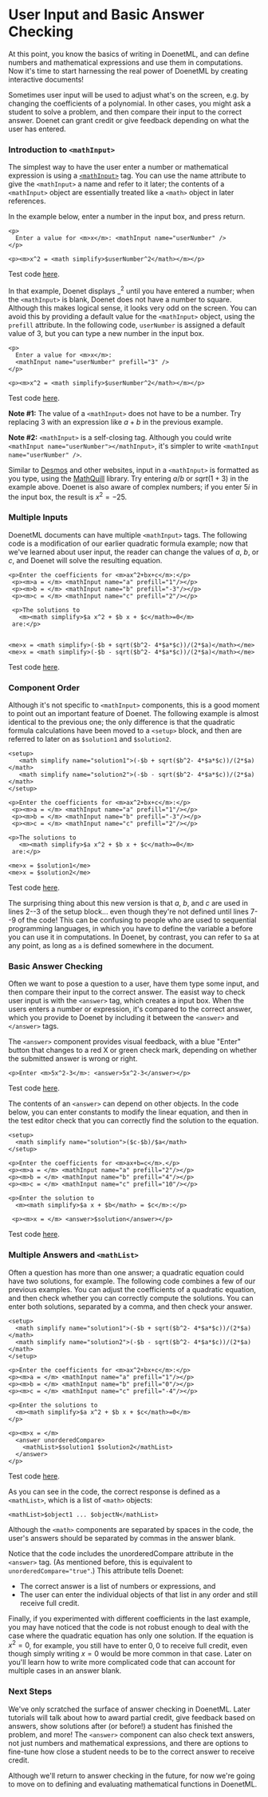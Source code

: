 
# User Input and Basic Answer Checking

At this point, you know the basics of writing in DoenetML, and can define numbers and mathematical expressions and use them in computations. Now it's time to start harnessing the real power of DoenetML by creating interactive documents!

Sometimes user input will be used to adjust what's 
on the screen, e.g. by changing the coefficients of a polynomial. In other cases, you might ask a student to solve a problem, and then compare their input to the correct answer. Doenet can grant credit or give feedback depending on what the user has entered.

### Introduction to `<mathInput>`

The simplest way to have the user enter a number or mathematical expression is using a [`<mathInput>`](../../reference/doenetML_components/mathInput.mdx) tag. You can use the name attribute to give the `<mathInput>` a name and refer to it later; the contents of a `<mathInput>` object are essentially treated like a `<math>` object in later references.

In the example below, enter a number in the input box, and press return.

```doenet {2}
<p>
  Enter a value for <m>x</m>: <mathInput name="userNumber" />
</p>

<p><m>x^2 = <math simplify>$userNumber^2</math></m></p>
```
Test code [here](https://www.doenet.org/portfolioeditor/_J1J2N530LyIvVWx64xB8V/_AgzWwqGV6Yy9DfqMyGlFm).

In that example, Doenet displays $\_  ^2$ until you have entered a number; when the `<mathInput>` is blank, Doenet does not have a number to square. Although this makes logical sense, it looks very odd on the screen. You can avoid this by providing a default value for the `<mathInput>` object, using the `prefill` attribute. In the following code, `userNumber` is assigned a default value of $3$, but you can type a new number in the input box.

```doenet {3}
<p>
  Enter a value for <m>x</m>: 
  <mathInput name="userNumber" prefill="3" />
</p>

<p><m>x^2 = <math simplify>$userNumber^2</math></m></p>
```
Test code [here](https://www.doenet.org/portfolioeditor/_J1J2N530LyIvVWx64xB8V/_AgzWwqGV6Yy9DfqMyGlFm).

**Note #1:** The value of a `<mathInput>` does not have to be a number. Try replacing $3$ with an expression like $a + b$ in the previous example.

**Note #2:** `<mathInput>` is a self-closing tag. Although you could write `<mathInput name="userNumber"></mathInput>`, it's simpler to write `<mathInput name="userNumber" />`.

Similar to [Desmos](https://desmos.com/) and other websites, input in a `<mathInput>` is formatted as you type, using the [MathQuill](http://mathquill.com/) library. Try entering $a/b$ or $sqrt(1+3)$ in the example above. Doenet is also aware of complex numbers; if you enter $5i$ in the input box, the result is $x^2 = -25$.

### Multiple Inputs

DoenetML documents can have multiple `<mathInput>` tags. The following code is a modification of our earlier quadratic formula example; now that we've learned about user input, the reader can change the values of $a$, $b$, or $c$, and Doenet will solve the resulting equation.

```doenet {2-4}
<p>Enter the coefficients for <m>ax^2+bx+c</m>:</p> 
 <p><m>a = </m> <mathInput name="a" prefill="1"/></p>
 <p><m>b = </m> <mathInput name="b" prefill="-3"/></p>
 <p><m>c = </m> <mathInput name="c" prefill="2"/></p>

 <p>The solutions to 
   <m><math simplify>$a x^2 + $b x + $c</math>=0</m>
 are:</p>
   
 
<me>x = <math simplify>(-$b + sqrt($b^2- 4*$a*$c))/(2*$a)</math></me> 
<me>x = <math simplify>(-$b - sqrt($b^2- 4*$a*$c))/(2*$a)</math></me> 
```
Test code [here](https://www.doenet.org/portfolioeditor/_J1J2N530LyIvVWx64xB8V/_AgzWwqGV6Yy9DfqMyGlFm).

### Component Order

Although it's not specific to `<mathInput>` components, this is a good moment to point out an important feature of Doenet. The following example is almost identical to the previous one; the only difference is that the quadratic formula calculations have been moved to a `<setup>` block, and then are referred to later on as `$solution1` and `$solution2`.

```doenet {1,4}
<setup>
   <math simplify name="solution1">(-$b + sqrt($b^2- 4*$a*$c))/(2*$a)</math>
   <math simplify name="solution2">(-$b - sqrt($b^2- 4*$a*$c))/(2*$a)</math>
</setup>
 
<p>Enter the coefficients for <m>ax^2+bx+c</m>:</p> 
 <p><m>a = </m> <mathInput name="a" prefill="1"/></p>
 <p><m>b = </m> <mathInput name="b" prefill="-3"/></p>
 <p><m>c = </m> <mathInput name="c" prefill="2"/></p>

<p>The solutions to 
   <m><math simplify>$a x^2 + $b x + $c</math>=0</m>
 are:</p>

<me>x = $solution1</me> 
<me>x = $solution2</me> 
```
Test code [here](https://www.doenet.org/portfolioeditor/_J1J2N530LyIvVWx64xB8V/_AgzWwqGV6Yy9DfqMyGlFm).

The surprising thing about this new version is that $a$, $b$, and $c$ are used in lines 2--3 of the setup block... even though they're not defined until lines 7--9 of the code! This can be confusing to people who are used to sequential programming languages, in which you have to define the variable a before you can use it in computations. In Doenet, by contrast, you can refer to `$a` at any point, as long as `a` is defined somewhere in the document.

### Basic Answer Checking

Often we want to pose a question to a user, have them type some input, and then compare their input to the correct answer. The easist way to check user input is with the `<answer>` tag, which creates a input box. When the users enters a number or expression, it's compared to the correct answer, which you provide to Doenet by including it between the `<answer>` and `</answer>` tags.

The `<answer>` component provides visual feedback, with a blue "Enter" button that changes to a red X or green check mark, depending on whether the submitted answer is wrong or right.

```doenet
<p>Enter <m>5x^2-3</m>: <answer>5x^2-3</answer></p>
```
Test code [here](https://www.doenet.org/portfolioeditor/_J1J2N530LyIvVWx64xB8V/_AgzWwqGV6Yy9DfqMyGlFm).

The contents of an `<answer>` can depend on other objects. In the code below, you can enter constants to modify the linear equation, and then in the test editor check that you can correctly find the solution to the equation.

```doenet {13}
<setup>
  <math simplify name="solution">($c-$b)/$a</math>
</setup>

<p>Enter the coefficients for <m>ax+b=c</m>.</p> 
<p><m>a = </m> <mathInput name="a" prefill="2"/></p>
<p><m>b = </m> <mathInput name="b" prefill="4"/></p>
<p><m>c = </m> <mathInput name="c" prefill="10"/></p>

<p>Enter the solution to 
  <m><math simplify>$a x + $b</math> = $c</m>:</p>

 <p><m>x = </m> <answer>$solution</answer></p>
```
Test code [here](https://www.doenet.org/portfolioeditor/_J1J2N530LyIvVWx64xB8V/_AgzWwqGV6Yy9DfqMyGlFm).

### Multiple Answers and `<mathList>`
Often a question has more than one answer; a quadratic equation could have two solutions, for example. The following code combines a few of our previous examples. You can adjust the coefficients of a quadratic equation, and then check whether you can correctly compute the solutions. You can enter both solutions, separated by a comma, and then check your answer.

```doenet {16-18}
<setup>
  <math simplify name="solution1">(-$b + sqrt($b^2- 4*$a*$c))/(2*$a)</math>
  <math simplify name="solution2">(-$b - sqrt($b^2- 4*$a*$c))/(2*$a)</math>
</setup>

<p>Enter the coefficients for <m>ax^2+bx+c</m>:</p> 
<p><m>a = </m> <mathInput name="a" prefill="1"/></p>
<p><m>b = </m> <mathInput name="b" prefill="0"/></p>
<p><m>c = </m> <mathInput name="c" prefill="-4"/></p>

<p>Enter the solutions to
  <m><math simplify>$a x^2 + $b x + $c</math>=0</m>
</p>

<p><m>x = </m>
  <answer unorderedCompare>
    <mathList>$solution1 $solution2</mathList>
  </answer>
</p>
```
Test code [here](https://www.doenet.org/portfolioeditor/_J1J2N530LyIvVWx64xB8V/_AgzWwqGV6Yy9DfqMyGlFm).

As you can see in the code, the correct response is defined as a `<mathList>`, which is a list of `<math>` objects:

```doenet
<mathList>$object1 ... $objectN</mathList>
```

Although the `<math>` components are separated by spaces in the code, the user's answers should be separated by commas in the answer blank.

Notice that the code includes the unorderedCompare attribute in the `<answer>` tag. (As mentioned before, this is equivalent to `unorderedCompare="true"`.) This attribute tells Doenet:

* The correct answer is a list of numbers or expressions, and
* The user can enter the individual objects of that list in any order and still receive full credit.

Finally, if you experimented with different coefficients in the last example, you may have noticed that the code is not robust enough to deal with the case where the quadratic equation has only one solution. If the equation is $x^2 = 0$, for example, you still have to enter $0,0$ to receive full credit, even though simply writing $x = 0$ would be more common in that case. Later on you'll learn how to write more complicated code that can account for multiple cases in an answer blank.

### Next Steps
We've only scratched the surface of answer checking in DoenetML. Later tutorials will talk about how to award partial credit, give feedback based on answers, show solutions after (or before!) a student has finished the problem, and more! The `<answer>` component can also check text answers, not just numbers and mathematical expressions, and there are options to fine-tune how close a student needs to be to the correct answer to receive credit.

Although we'll return to answer checking in the future, for now we're going to move on to defining and evaluating mathematical functions in DoenetML.
